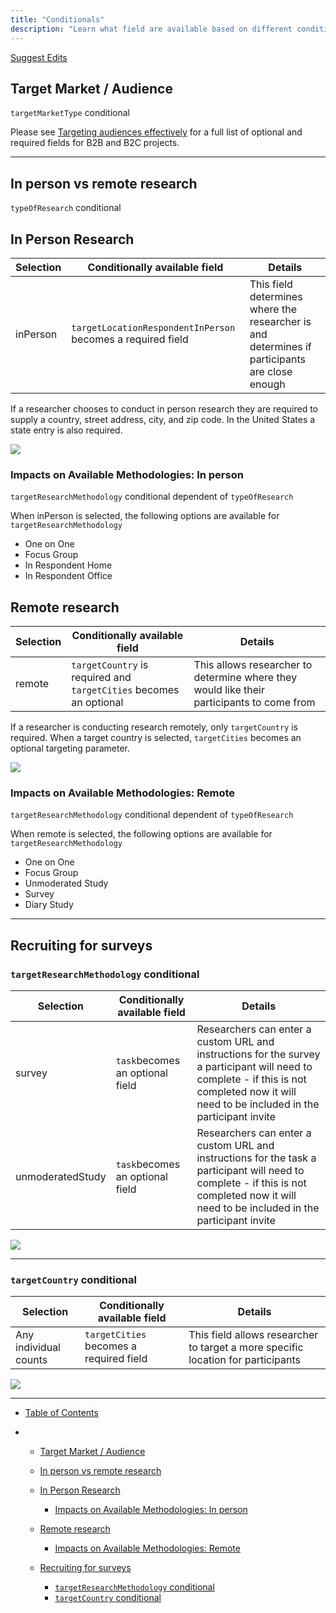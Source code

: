 ```yaml
---
title: "Conditionals"
description: "Learn what field are available based on different conditions"
---
```


[Suggest Edits](/edit/conditional-and-dependency-reference)

## Target Market / Audience

`targetMarketType` conditional

Please see [Targeting audiences effectively](/docs/targeting-audiences-effectively) for a full list of optional and required fields for B2B and B2C projects.

***

## In person vs remote research

`typeOfResearch` conditional

## In Person Research

| Selection | Conditionally available field                               | Details                                                                                       |
| --------- | ----------------------------------------------------------- | --------------------------------------------------------------------------------------------- |
| inPerson  | `targetLocationRespondentInPerson` becomes a required field | This field determines where the researcher is and determines if participants are close enough |

If a researcher chooses to conduct in person research they are required to supply a country, street address, city, and zip code. In the United States a state entry is also required.

![](/images/docs/a5b4e5a-image.png)

### Impacts on Available Methodologies: In person

`targetResearchMethodology` conditional dependent of `typeOfResearch`

When inPerson is selected, the following options are available for `targetResearchMethodology`

* One on One
* Focus Group
* In Respondent Home
* In Respondent Office

## Remote research

| Selection | Conditionally available field                                      | Details                                                                                   |
| --------- | ------------------------------------------------------------------ | ----------------------------------------------------------------------------------------- |
| remote    | `targetCountry` is required and `targetCities` becomes an optional | This allows researcher to determine where they would like their participants to come from |

If a researcher is conducting research remotely, only `targetCountry` is required. When a target country is selected, `targetCities` becomes an optional targeting parameter.

![](/images/docs/c14181d-image.png)

### Impacts on Available Methodologies: Remote

`targetResearchMethodology` conditional dependent of `typeOfResearch`

When remote is selected, the following options are available for `targetResearchMethodology`

* One on One
* Focus Group
* Unmoderated Study
* Survey
* Diary Study

***

## Recruiting for surveys

### `targetResearchMethodology` conditional

| Selection        | Conditionally available field   | Details                                                                                                                                                                                     |
| ---------------- | ------------------------------- | ------------------------------------------------------------------------------------------------------------------------------------------------------------------------------------------- |
| survey           | `task`becomes an optional field | Researchers can enter a custom URL and instructions for the survey a participant will need to complete - if this is not completed now it will need to be included in the participant invite |
| unmoderatedStudy | `task`becomes an optional field | Researchers can enter a custom URL and instructions for the task a participant will need to complete - if this is not completed now it will need to be included in the participant invite   |

![](/images/docs/8f1cbb2-image.png)

***

### `targetCountry` conditional

| Selection             | Conditionally available field           | Details                                                                          |
| --------------------- | --------------------------------------- | -------------------------------------------------------------------------------- |
| Any individual counts | `targetCities` becomes a required field | This field allows researcher to target a more specific location for participants |

![](/images/docs/55b5c1a-image.png)

***

* [Table of Contents](#)

* * [Target Market / Audience](#target-market--audience)

  * [In person vs remote research](#in-person-vs-remote-research)

  * [In Person Research](#in-person-research)
    * [Impacts on Available Methodologies: In person](#impacts-on-available-methodologies-in-person)

  * [Remote research](#remote-research)
    * [Impacts on Available Methodologies: Remote](#impacts-on-available-methodologies-remote)

  * [Recruiting for surveys](#recruiting-for-surveys)

    * [`targetResearchMethodology` conditional](#targetresearchmethodology-conditional)
    * [`targetCountry` conditional](#targetcountry-conditional)
